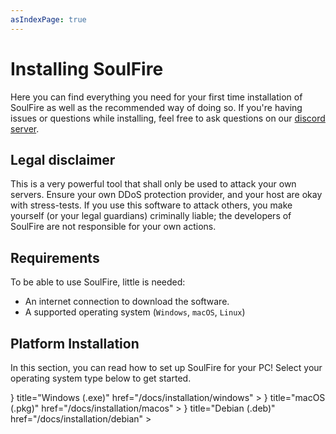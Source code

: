 ```yaml
---
asIndexPage: true
---
```



# Installing SoulFire

Here you can find everything you need for your first time installation of SoulFire as well as the recommended way
of doing so.
If you're having issues or questions while installing, feel
free to ask questions on our [discord server](https://soulfiremc.com/discord).

## Legal disclaimer

<Callout type="warning" emoji="⚠️">
  This is a very powerful tool that shall only be used to attack your own servers.
  Ensure your own DDoS protection provider, and your host are okay with stress-tests.
  If you use this software to attack others, you make yourself (or your legal guardians) criminally liable;
  the developers of SoulFire are not responsible for your own actions.
</Callout>

## Requirements

To be able to use SoulFire, little is needed:

* An internet connection to download the software.
* A supported operating system (`Windows`, `macOS`, `Linux`)

## Platform Installation

In this section, you can read how to set up SoulFire for your PC!
Select your operating system type below to get started.

<Cards>
  <Cards.Card
    icon={
      <Image
        src="/platform/windows.png"
        alt="Windows"
        width={24}
        height={24}/>
    }
    title="Windows (.exe)"
    href="/docs/installation/windows"
  >
  </Cards.Card>
  <Cards.Card
    icon={
      <Image
        src="/platform/macos.png"
        alt="macOS"
        width={24}
        height={24}/>
    }
    title="macOS (.pkg)"
    href="/docs/installation/macos"
  >
  </Cards.Card>
  <Cards.Card
    icon={
      <Image
        src="/platform/debian.png"
        alt="Debian"
        width={24}
        height={24}/>
    }
    title="Debian (.deb)"
    href="/docs/installation/debian"
  >
  </Cards.Card>
</Cards>
